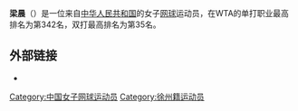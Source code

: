 {{BLP unsourced|time=2020-12-10T05:42:27+00:00}}
{{Infobox tennis biography
| name                  = 梁晨
| fullname              = 
| image                 = Liang RG16 (6) (27369322816).jpg
| country               = {{CHN}}
| residence             = [[北京市|北京市]]
| birth_date            = {{birth date and age|1989|2|25|df=yes}}
| birth_place           = [[徐州市|徐州市]]
| height                = 
| plays                 = 右手
| careerprizemoney      = $508,338
| singlesrecord         = {{tennis record|won=182|lost=132}}
| singlestitles         = 4 ITF
| highestsinglesranking = {{no wrap|No. 342 (21 September 2009)}}
| currentsinglesranking = 
| doublesrecord         = {{tennis record|won=239|lost=189}}
| doublestitles         = 6 WTA, 1 WTA 125K
| highestdoublesranking = No. 35 (26 October 2015)
| currentdoublesranking = 
| AustralianOpenDoublesresult = 3R ([[2017_Australian_Open_–_Women's_Doubles|2017]])
| FrenchOpenDoublesresult = 2R ([[2016_French_Open_–_Women's_Doubles|2016]], ''[[2017_French_Open_–_Women's_Doubles|2017]]'')
| WimbledonDoublesresult = 1R ([[2015_Wimbledon_Championships_–_Women's_Doubles|2015]], [[2016_Wimbledon_Championships_–_Women's_Doubles|2016]])
| USOpenDoublesresult   = 1R ([[2015_US_Open_–_Women's_Doubles|2015]], [[2016_US_Open_–_Women's_Doubles|2016]])
| updated               = 8 September 2020
}}
'''梁晨'''（{{bd|1989年|2月25日}}）是一位来自[[中华人民共和国|中华人民共和国]]的女子[[网球|网球]]运动员，在WTA的单打职业最高排名为第342名，双打最高排名为第35名。

== 外部链接 ==
* {{WTA}}
{{Tennis-stub}}
[[Category:中国女子网球运动员|Category:中国女子网球运动员]]
[[Category:徐州籍运动员|Category:徐州籍运动员]]